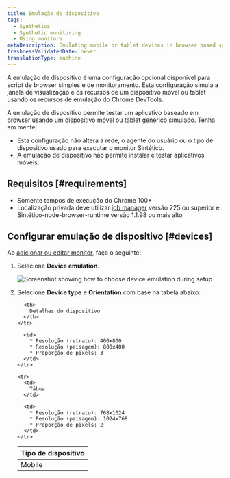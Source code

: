 ```yaml
---
title: Emulação de dispositivo
tags:
  - Synthetics
  - Synthetic monitoring
  - Using monitors
metaDescription: Emulating mobile or tablet devices in browser based synthetic monitors
freshnessValidatedDate: never
translationType: machine
---
```



A emulação de dispositivo é uma configuração opcional disponível para script de browser simples e de monitoramento. Esta configuração simula a janela de visualização e os recursos de um dispositivo móvel ou tablet usando os recursos de emulação do Chrome DevTools.

A emulação de dispositivo permite testar um aplicativo baseado em browser usando um dispositivo móvel ou tablet genérico simulado. Tenha em mente:

* Esta configuração não altera a rede, o agente do usuário ou o tipo de dispositivo usado para executar o monitor Sintético.
* A emulação de dispositivo não permite instalar e testar aplicativos móveis.

## Requisitos [#requirements]

* Somente tempos de execução do Chrome 100+
* Localização privada deve utilizar [job manager](/docs/synthetics/synthetic-monitoring/private-locations/job-manager-transition-guide) versão 225 ou superior e Sintético-node-browser-runtime versão 1.1.98 ou mais alto

## Configurar emulação de dispositivo [#devices]

Ao [adicionar ou editar monitor](/docs/synthetics/synthetic-monitoring/using-monitors/add-edit-monitors), faça o seguinte:

1. Selecione <DoNotTranslate>**Device emulation**</DoNotTranslate>.

   <img
     title="Screenshot showing how to choose device emulation during setup"
     alt="Screenshot showing how to choose device emulation during setup"
     src={syntheticDeviceEmulation}
   />

2. Selecione <DoNotTranslate>**Device type**</DoNotTranslate> e <DoNotTranslate>**Orientation**</DoNotTranslate> com base na tabela abaixo:

   <table>
     <thead>
       <tr>
         <th style={{ width: "200px" }}>
           Tipo de dispositivo
         </th>

         <th>
           Detalhes do dispositivo
         </th>
       </tr>
     </thead>

     <tbody>
       <tr>
         <td>
           Mobile
         </td>

         <td>
           * Resolução (retrato): 400x800
           * Resolução (paisagem): 800x400
           * Proporção de pixels: 3
         </td>
       </tr>

       <tr>
         <td>
           Tábua
         </td>

         <td>
           * Resolução (retrato): 768x1024
           * Resolução (paisagem): 1024x768
           * Proporção de pixels: 2
         </td>
       </tr>
     </tbody>
   </table>